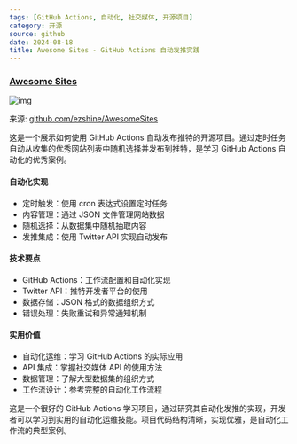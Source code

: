 ```yaml
---
tags: [GitHub Actions, 自动化, 社交媒体, 开源项目]
category: 开源
source: github
date: 2024-08-18
title: Awesome Sites - GitHub Actions 自动发推实践
---
```


### [Awesome Sites](https://github.com/ezshine/AwesomeSites)

![img](https://img.mengpeng.tech/i/2024/12/10/67579f3c68624.webp)

来源: [github.com/ezshine/AwesomeSites](https://github.com/ezshine/AwesomeSites)

这是一个展示如何使用 GitHub Actions 自动发布推特的开源项目。通过定时任务自动从收集的优秀网站列表中随机选择并发布到推特，是学习 GitHub Actions 自动化的优秀案例。

#### 自动化实现
- 定时触发：使用 cron 表达式设置定时任务
- 内容管理：通过 JSON 文件管理网站数据
- 随机选择：从数据集中随机抽取内容
- 发推集成：使用 Twitter API 实现自动发布

#### 技术要点
- GitHub Actions：工作流配置和自动化实现
- Twitter API：推特开发者平台的使用
- 数据存储：JSON 格式的数据组织方式
- 错误处理：失败重试和异常通知机制

#### 实用价值
- 自动化运维：学习 GitHub Actions 的实际应用
- API 集成：掌握社交媒体 API 的使用方法
- 数据管理：了解大型数据集的组织方式
- 工作流设计：参考完整的自动化工作流程

这是一个很好的 GitHub Actions 学习项目，通过研究其自动化发推的实现，开发者可以学习到实用的自动化运维技能。项目代码结构清晰，实现优雅，是自动化工作流的典型案例。 